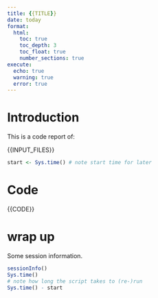 ```yaml
---
title: {{TITLE}}
date: today
format:
  html:
    toc: true
    toc_depth: 3
    toc_float: true
    number_sections: true
execute: 
  echo: true
  warning: true
  error: true
---
```


# Introduction

This is a code report of:

{{INPUT_FILES}}

```r
start <- Sys.time() # note start time for later
```

# Code

{{CODE}}


# wrap up

Some session information.

```r
sessionInfo()
Sys.time()
# note how long the script takes to (re-)run
Sys.time() - start
```
